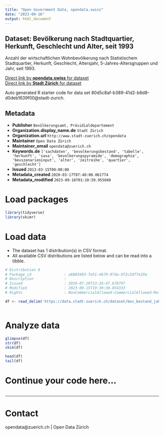 ```yaml
---
title: "Open Government Data, opendata.swiss"
date: "2023-09-16"
output: html_document
---
```


## Dataset: Bevölkerung nach Stadtquartier, Herkunft, Geschlecht und Alter, seit 1993


Anzahl der wirtschaftlichen Wohnbevölkerung nach Statistischem Stadtquartier, Herkunft, Geschlecht, Altersjahr, 5-Jahres-Altersgruppen und Jahr, seit 1993.


[Direct link by **opendata.swiss** for dataset](https://opendata.swiss/de/dataset/bevolkerung-nach-stadtquartier-herkunft-geschlecht-und-alter-seit-19932)<br>
[Direct link by **Stadt Zürich** for dataset](https://data.stadt-zuerich.ch/dataset/bev_bestand_jahr_quartier_alter_herkunft_geschlecht_od3903)

Auto generated R starter code for data set 80d5c8af-b389-41d2-b6d8-d0deb1639f00@stadt-zurich.

## Metadata

- **Publisher** `Bevölkerungsamt, Präsidialdepartement`
- **Organization.display_name.de** `Stadt Zürich`
- **Organization.url** `http://www.stadt-zuerich.ch/opendata`
- **Maintainer** `Open Data Zürich`
- **Maintainer_email** `opendata@zuerich.ch`
- **Keywords.de** `['sachdaten', 'bevolkerungsbestand', 'tabelle', 'herkunft', 'sasa', 'bevolkerungspyramide', 'demographie', 'bevszenarieninput', 'alter', 'zeitreihe', 'quartier', 'geschlecht']`
- **Issued** `2013-03-15T00:00:00`
- **Metadata_created** `2020-03-17T07:40:00.061774`
- **Metadata_modified** `2023-09-16T01:10:59.955040`


# Load packages

```r

library(tidyverse)
library(skimr)

```

# Load data

-   The dataset has 1 distribution(s) in CSV format.
-   All available CSV distributions are listed below and can be read into a tibble.

```r

# Distribution 0
# Package_id               : a6003493-7e51-4679-97da-9f2c3d77e19a
# Description              : 
# Issued                   : 2019-07-29T13:26:47.678797
# Modified                 : 2023-09-15T19:30:30.854333
# Rights                   : NonCommercialAllowed-CommercialAllowed-ReferenceNotRequired

df <- read_delim('https://data.stadt-zuerich.ch/dataset/bev_bestand_jahr_quartier_alter_herkunft_geschlecht_od3903/download/BEV390OD3903.csv')



```

# Analyze data

```r

glimpse(df)
str(df)
skim(df)

head(df)
tail(df)

```

# Continue your code here...

```r

```

------------------------------------------------------------------------

# Contact

opendata@zuerich.ch | Open Data Zürich
